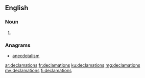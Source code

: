 ==English==

===Noun===
{{head|en|plural}}

# {{plural of|declamation|lang=en}}

===Anagrams===
* [[anecdotalism#English|anecdotalism]]

[[ar:declamations]]
[[fr:declamations]]
[[ku:declamations]]
[[mg:declamations]]
[[my:declamations]]
[[fi:declamations]]